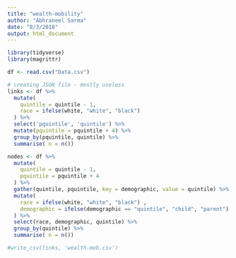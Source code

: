 ```yaml
---
title: "wealth-mobility"
author: "Abhraneel Sarma"
date: "8/3/2018"
output: html_document
---
```


```r
library(tidyverse)
library(magrittr)
```

```r
df <- read.csv("Data.csv")
```


```r
# creating JSON file - mostly useless
links <- df %>%
  mutate( 
    quintile = quintile - 1,
    race = ifelse(white, "white", "black")
  ) %>%
  select('pquintile', 'quintile') %>%
  mutate(pquintile = pquintile + 4) %>%
  group_by(pquintile, quintile) %>%
  summarise( n = n())

nodes <- df %>%
  mutate(
    quintile = quintile - 1,
    pquintile = pquintile + 4
  ) %>%
  gather(quintile, pquintile, key = demographic, value = quintile) %>%
  mutate(
    race = ifelse(white, "white", "black") ,
    demographic = ifelse(demographic == "quintile", "child", "parent")
  ) %>%
  select(race, demographic, quintile) %>%
  group_by(quintile) %>%
  summarise( n = n())

#write_csv(links, 'wealth-mob.csv')
```
